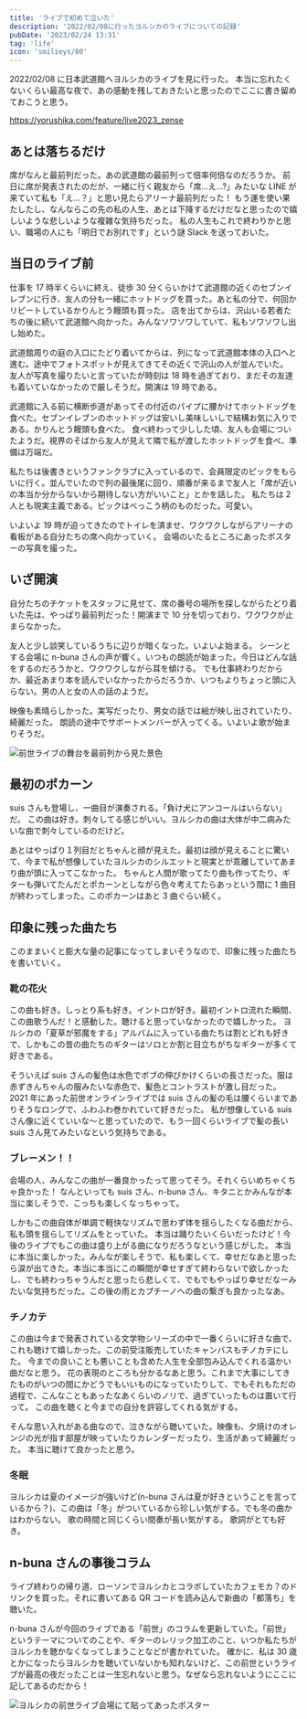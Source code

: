 ```yaml
---
title: 'ライブで初めて泣いた'
description: '2022/02/08に行ったヨルシカのライブについての記録'
pubDate: '2023/02/24 13:31'
tag: 'life'
icon: 'smilieys/80'
---
```


2022/02/08 に日本武道館へヨルシカのライブを見に行った。
本当に忘れたくないくらい最高な夜で、あの感動を残しておきたいと思ったのでここに書き留めておこうと思う。

https://yorushika.com/feature/live2023_zense

## あとは落ちるだけ

席がなんと最前列だった。あの武道館の最前列って倍率何倍なのだろうか。
前日に席が発表されたのだが、一緒に行く親友から「席...え...?」みたいな LINE が来ていて私も「え...？」と思い見たらアリーナ最前列だった！
もう運を使い果たしたし、なんならこの先の私の人生、あとは下降するだけだなと思ったので嬉しいような悲しいような複雑な気持ちだった。
私の人生もこれで終わりかと思い、職場の人にも「明日でお別れです」という謎 Slack を送っておいた。

## 当日のライブ前

仕事を 17 時半くらいに終え、徒歩 30 分くらいかけて武道館の近くのセブンイレブンに行き、友人の分も一緒にホットドッグを買った。あと私の分で、何回かリピートしているかりんとう饅頭も買った。
店を出てからは、沢山いる若者たちの後に続いて武道館へ向かった。みんなソワソワしていて、私もソワソワし出し始めた。

武道館周りの庭の入口にたどり着いてからは、列になって武道館本体の入口へと進む。途中でフォトスポットが見えてきてその近くで沢山の人が並んでいた。
友人が写真を撮りたいと言っていたが時刻は 18 時を過ぎており、まだその友達も着いていなかったので厳しそうだ。開演は 19 時である。

武道館に入る前に横断歩道があってその付近のパイプに腰かけてホットドッグを食べた。セブンイレブンのホットドッグは安いし美味しいしで結構お気に入りである。かりんとう饅頭も食べた。
食べ終わって少しした頃、友人も会場についたようだ。視界のそばから友人が見えて隣で私が渡したホットドッグを食べ、準備は万端だ。

私たちは後書きというファンクラブに入っているので、会員限定のピックをもらいに行く。並んでいたので列の最後尾に回り、順番が来るまで友人と「席が近いの本当か分からないから期待しない方がいいこと」とかを話した。
私たちは 2 人とも現実主義である。ピックはべっこう柄のものだった。可愛い。

いよいよ 19 時が迫ってきたのでトイレを済ませ、ワクワクしながらアリーナの看板がある自分たちの席へ向かっていく。
会場のいたるところにあったポスターの写真を撮った。

## いざ開演

自分たちのチケットをスタッフに見せて、席の番号の場所を探しながらたどり着いた先は、やっぱり最前列だった！開演まで 10 分を切っており、ワクワクが止まらなかった。

友人と少し談笑しているうちに辺りが暗くなった。いよいよ始まる。
シーンとする会場に n-buna さんの声が響く。いつもの朗読が始まった。今日はどんな話をするのだろうかと、ワクワクしながら耳を傾ける。
でも仕事終わりだからか、最近あまり本を読んでいなかったからだろうか、いつもよりちょっと頭に入らない。男の人と女の人の話のようだ。

映像も素晴らしかった。実写だったり、男女の話では絵が映し出されていたり、綺麗だった。
朗読の途中でサポートメンバーが入ってくる。いよいよ歌が始まりそうだ。

![前世ライブの舞台を最前列から見た景色](https://images.site.yajihum.dev/images/2023/02/20230208_yorushika/zense_live.png)

## 最初のポカーン

suis さんも登場し、一曲目が演奏される。「負け犬にアンコールはいらない」だ。
この曲は好き。刺々してる感じがいい。ヨルシカの曲は大体が中二病みたいな曲で刺々しているのだけど。

あとはやっぱり１列目だとちゃんと顔が見えた。最初は顔が見えることに驚いて、今まで私が想像していたヨルシカのシルエットと現実とが乖離していてあまり曲が頭に入ってこなかった。
ちゃんと人間が歌ってたり曲も作ってたり、ギターも弾いてたんだとポカーンとしながら色々考えてたらあっという間に 1 曲目が終わってしまった。このポカーンはあと 3 曲ぐらい続く。

## 印象に残った曲たち

このままいくと膨大な量の記事になってしまいそうなので、印象に残った曲たちを書いていく。

### 靴の花火

この曲も好き。しっとり系も好き。イントロが好き。最初イントロ流れた瞬間、この曲歌うんだ！と感動した。聴けると思っていなかったので嬉しかった。
ヨルシカの「夏草が邪魔をする」アルバムに入っている曲たちは割とどれも好きで、しかもこの昔の曲たちのギターはソロとか割と目立ちがちなギターが多くて好きである。

そういえば suis さんの髪色は水色でボブの伸びかけくらいの長さだった。服は赤ずきんちゃんの服みたいな赤色で、髪色とコントラストが激し目だった。
2021 年にあった前世オンラインライブでは suis さんの髪の毛は腰くらいまでありそうなロングで、ふわふわ巻かれていて好きだった。
私が想像している suis さん像に近くていいな～と思っていたので、もう一回くらいライブで髪の長い suis さん見てみたいなという気持ちである。

### ブレーメン！！

会場の人、みんなこの曲が一番良かったって思ってそう。それくらいめちゃくちゃ良かった！
なんといっても suis さん、n-buna さん、キタニとかみんなが本当に楽しそうで、こっちも楽しくなっちゃって。

しかもこの曲自体が単調で軽快なリズムで思わず体を揺らしたくなる曲だから、私も頭を揺らしてリズムをとっていた。
本当は踊りたいくらいだったけど！今後のライブでもこの曲は盛り上がる曲になりだろうなという感じがした。
本当に本当に楽しかった。みんなが楽しそうで、私も楽しくて、幸せだなあと思ったら涙が出てきた。本当に本当にこの瞬間が幸せすぎて終わらないで欲しかったし、でも終わっちゃうんだと思ったら悲しくて、でもでもやっぱり幸せだなーみたいな気持ちだった。この後の雨とカプチーノへの曲の繋ぎも良かったなあ。

### チノカテ

この曲は今まで発表されている文学物シリーズの中で一番くらいに好きな曲で、これも聴けて嬉しかった。この前受注販売していたキャンバスもチノカテにした。
今までの良いことも悪いことも含めた人生を全部包み込んでくれる温かい曲だなと思う。
花の表現のところも分かるなあと思う。これまで大事にしてきたものがいつの間にかどうでもいいものになっていたりして、でもそれもただの過程で、こんなこともあったなあくらいのノリで、過ぎていったものは置いて行って。
この曲を聴くと今までの自分を許容してくれる気がする。

そんな思い入れがある曲なので、泣きながら聴いていた。映像も、夕焼けのオレンジの光が指す部屋が映っていたりカレンダーだったり、生活があって綺麗だった。
本当に聴けて良かったと思う。

### 冬眠

ヨルシカは夏のイメージが強いけど(n-buna さんは夏が好きということを言っているから？)、この曲は「冬」がついているから珍しい気がする。でも冬の曲かはわからない。
歌の時間と同じくらい間奏が長い気がする。
歌詞がとても好き。

## n-buna さんの事後コラム

ライブ終わりの帰り道、ローソンでヨルシカとコラボしていたカフェモカ？のドリンクを買った。それに書いてある QR コードを読み込んで新曲の「都落ち」を聴いた。

n-buna さんが今回のライブである「前世」のコラムを更新していた。「前世」というテーマについてのことや、ギターのレリック加工のこと、いつか私たちがヨルシカを聴かなくなってしまうことなどが書かれていた。
確かに、私は 30 歳とかになったらヨルシカを聴いていないかも知れないけど、この前世というライブが最高の夜だったことは一生忘れないと思う。なぜなら忘れないようにここに記してあるのだから！

![ヨルシカの前世ライブ会場にて貼ってあったポスター](https://images.site.yajihum.dev/images/2023/02/20230208_yorushika/zense_poster.png)
